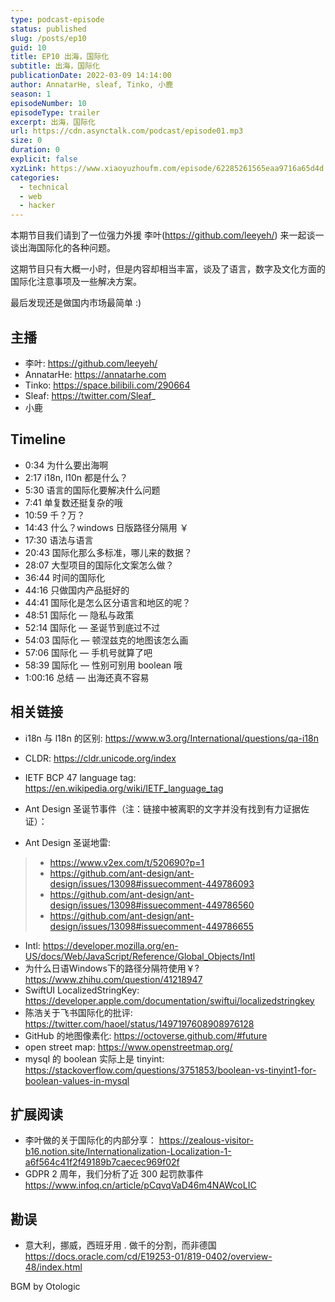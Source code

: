 ```yaml
---
type: podcast-episode
status: published
slug: /posts/ep10
guid: 10
title: EP10 出海，国际化
subtitle: 出海，国际化
publicationDate: 2022-03-09 14:14:00
author: AnnatarHe, sleaf, Tinko, 小鹿
season: 1
episodeNumber: 10
episodeType: trailer
excerpt: 出海，国际化
url: https://cdn.asynctalk.com/podcast/episode01.mp3
size: 0
duration: 0
explicit: false
xyzLink: https://www.xiaoyuzhoufm.com/episode/62285261565eaa9716a65d4d
categories:
  - technical
  - web
  - hacker
---
```


本期节目我们请到了一位强力外援 李叶(https://github.com/leeyeh/) 来一起谈一谈出海国际化的各种问题。

这期节目只有大概一小时，但是内容却相当丰富，谈及了语言，数字及文化方面的国际化注意事项及一些解决方案。

最后发现还是做国内市场最简单 :)

## 主播

* 李叶: https://github.com/leeyeh/
* AnnatarHe: https://annatarhe.com
* Tinko: https://space.bilibili.com/290664
* Sleaf: https://twitter.com/Sleaf_
* 小鹿

## Timeline
* 0:34 为什么要出海啊
* 2:17 i18n, l10n 都是什么？
* 5:30 语言的国际化要解决什么问题
* 7:41 单复数还挺复杂的哦
* 10:59 千？万？
* 14:43 什么？windows 日版路径分隔用 ￥
* 17:30 语法与语言
* 20:43 国际化那么多标准，哪儿来的数据？
* 28:07 大型项目的国际化文案怎么做？
* 36:44 时间的国际化
* 44:16 只做国内产品挺好的
* 44:41 国际化是怎么区分语言和地区的呢？
* 48:51 国际化 — 隐私与政策
* 52:14 国际化 — 圣诞节到底过不过
* 54:03 国际化 — 顿涅兹克的地图该怎么画
* 57:06 国际化 — 手机号就算了吧
* 58:39 国际化 — 性别可别用 boolean 哦
* 1:00:16 总结 — 出海还真不容易

## 相关链接

* i18n 与 l18n 的区别: https://www.w3.org/International/questions/qa-i18n
* CLDR: https://cldr.unicode.org/index
* IETF BCP 47 language tag: https://en.wikipedia.org/wiki/IETF_language_tag
* Ant Design 圣诞节事件（注：链接中被离职的文字并没有找到有力证据佐证）：

* Ant Design 圣诞地雷: 
> * https://www.v2ex.com/t/520690?p=1
> * https://github.com/ant-design/ant-design/issues/13098#issuecomment-449786093
> * https://github.com/ant-design/ant-design/issues/13098#issuecomment-449786560
> * https://github.com/ant-design/ant-design/issues/13098#issuecomment-449786655

* Intl: https://developer.mozilla.org/en-US/docs/Web/JavaScript/Reference/Global_Objects/Intl
* 为什么日语Windows下的路径分隔符使用￥? https://www.zhihu.com/question/41218947
* SwiftUI LocalizedStringKey: https://developer.apple.com/documentation/swiftui/localizedstringkey
* 陈浩关于飞书国际化的批评: https://twitter.com/haoel/status/1497197608908976128
* GitHub 的地图像素化: https://octoverse.github.com/#future
* open street map: https://www.openstreetmap.org/
* mysql 的 boolean 实际上是 tinyint: https://stackoverflow.com/questions/3751853/boolean-vs-tinyint1-for-boolean-values-in-mysql

## 扩展阅读

* 李叶做的关于国际化的内部分享： https://zealous-visitor-b16.notion.site/Internationalization-Localization-1-a6f564c41f2f49189b7caecec969f02f
* GDPR 2 周年，我们分析了近 300 起罚款事件 https://www.infoq.cn/article/pCqvqVaD46m4NAWcoLIC

## 勘误

* 意大利，挪威，西班牙用 . 做千的分割，而非德国 https://docs.oracle.com/cd/E19253-01/819-0402/overview-48/index.html

BGM by Otologic